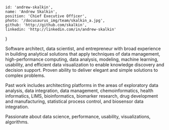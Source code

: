 
    id: 'andrew-skalkin',
    name: 'Andrew Skalkin',
    position: 'Chief Executive Officer',
    photo: '/docusaurus_img/team/skalkin_a.jpg',
    github: 'http://github.com/skalkin',
    linkedin: 'http://linkedin.com/in/andrew-skalkin'
}

<Card meta={meta}>

Software architect, data scientist, and entrepreneur with broad experience in building analytical solutions that apply techniques of data management, high-performance computing, data analysis, modeling, machine learning, usability, and efficient data visualization to enable knowledge discovery and decision support. Proven ability to deliver elegant and simple solutions to complex problems.

Past work includes architecting platforms in the areas of exploratory data analysis, data integration, data management, chemoinformatics, health informatics, LIMS, bioinformatics, biomarker research, drug development and manufacturing, statistical process control, and biosensor data integration.

Passionate about data science, performance, usability, visualizations, algorithms.
</Card>
